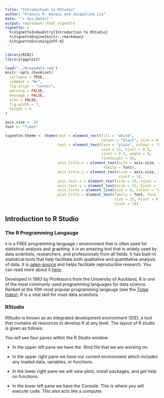 ```yaml
---
title: "Introduction to RStudio"
author: "Francis R. Kovacs and Jacqueline Liu"
date: "`r Sys.Date()`"
output: rmarkdown::html_vignette
vignette: >
  %\VignetteIndexEntry{Introduction to RStudio}
  %\VignetteEngine{knitr::rmarkdown}
  %\VignetteEncoding{UTF-8}
---
```


```r
library(R202)
library(ggplot2)

load("../R/sysdata.rda")
knitr::opts_chunk$set(
  collapse = TRUE,
  comment = "#>",
  fig.align = "center",
  warning = FALSE,
  message = FALSE,
  echo = FALSE,
  fig.width = 7,
  height = 6
)

axis.size <- 20
font <- "Times"

vignette.theme <- theme(rect = element_rect(fill = "white", 
                                            colour = "black", size = 0.5), 
                        text = element_text(face = "plain", colour = "black", 
                                            size = 11, hjust = 0.5, 
                                            vjust = 0.5, angle = 0, 
                                            lineheight = 0), 
                        axis.title.x = element_text(size = axis.size, vjust = 1, 
                                             family = font), 
                        axis.title.y = element_text(size = axis.size, angle = 90, 
                                                    vjust = 1), 
                        axis.text.x = element_text(size = 15, vjust = 1), 
                        axis.text.y = element_text(size = 15, hjust = 1), 
                        axis.ticks = element_line(size = 0, colour = "grey20"), 
                        plot.title = element_text(family = font, face = "bold", 
                                                  size = 25, hjust = 0.5, 
                                                  vjust = 1))
```

## Introduction to R Studio

### The R Programming Langauge

`R` is a FREE programming language / environment that is often used for statistical analysis and graphing. `R` is an amazing tool that is widely used by data scientists, researchers, and professionals from all fields. It has built-in statistical tools that help facilitate both qualitative and quantitative analysis of data. It is [open-source](https://en.wikipedia.org/wiki/Open-source_model) and helps facilitate reproducible research.  You can read more about it [here](https://www.r-project.org/about.html).

Developed in 1993 by Professors from the University of Auckland, R is one of the most commonly used programming languages for data science. Ranked at the 10th most popular programming langauge (see the [Tiobe Index](https://www.tiobe.com/tiobe-index/)); R is a vital skill for msot data scientists. 

### RStudio

RStudio is known as an integrated development environment (IDE), a tool that contains all resources to develop R at any level. The layout of R studio is given as follows:

You will see four panes within the R Studio window.

 + In the upper left pane we have the .Rmd file that we are working on.

 + In the upper right pane we have our current environment which includes any loaded data, variables, or functions.

 + In the lower right pane we will view plots, install packages, and get help on functions.

 + In the lower left pane we have the Console. This is where you will execute code. This also acts like a computer.





